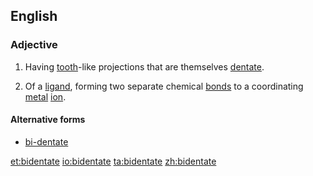 ==English==

===Adjective===
{{en-adj}}

# {{botany}} Having [[tooth]]-like projections that are themselves [[dentate]].
# {{chemistry}} Of a [[ligand]], forming two separate chemical [[bond]]s to a coordinating [[metal]] [[ion]].

====Alternative forms====
* [[bi-dentate]]

[[et:bidentate]]
[[io:bidentate]]
[[ta:bidentate]]
[[zh:bidentate]]